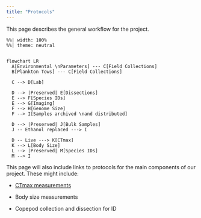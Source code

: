 ```yaml
---
title: "Protocols"
---
```


This page describes the general workflow for the project.

```mermaid
%%| width: 100%
%%| theme: neutral


flowchart LR
  A[Environmental \nParameters] --- C[Field Collections]
  B[Plankton Tows] --- C[Field Collections]
  
  C --> D[Lab]
  
  D --> |Preserved| E[Dissections]
  E --> F[Species IDs]
  E --> G[Imaging]
  F --> H[Genome Size]
  F --> I[Samples archived \nand distributed]
  
  D --> |Preserved| J[Bulk Samples]
  J -- Ethanol replaced ---> I
  
  D -- Live ---> K[CTmax]
  K --> L[Body Size]
  L --> |Preserved| M[Species IDs]
  M --> I

```

This page will also include links to protocols for the main components of our project. These might include:

-   [CTmax measurements](protocols/ctmax_protocol.qmd)

-   Body size measurements

-   Copepod collection and dissection for ID
